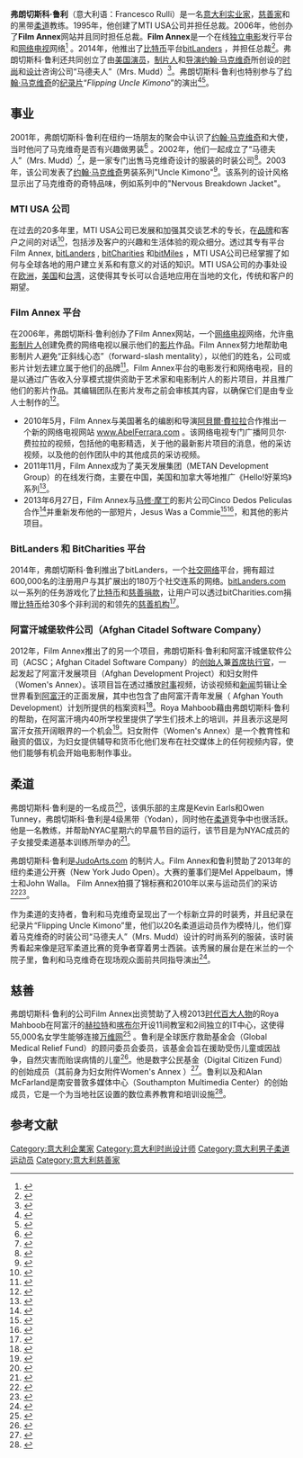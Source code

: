{{Infobox person
| name = 弗朗切斯科·鲁利
| image = Francesco Rulli 2012.jpg
| caption =
| birth_name =
| birth_place = [[意大利|意大利]][[佛罗伦萨|佛罗伦萨]]
| alma_mater =
| occupation = [[实业家|实业家]]
| known_for = Film Annex的创始人和总裁；[[约翰·马克维奇|约翰·马克维奇]]的时尚生意伙伴；纽约ACSC公司的执行合伙人；全球医疗救助基金会（Global Medical Relief Fund）的顾问委员会委员
|
}}
'''弗朗切斯科·鲁利'''（意大利语：Francesco Rulli）是一名[[意大利|意大利]][[实业家|实业家]]，[[慈善家|慈善家]]和{{tsl|en|New York Athletic Club|纽约体育俱乐部}}的黑带[[柔道|柔道]]教练。1995年，他创建了MTI USA公司并担任总裁。2006年，他创办了'''Film Annex'''网站并且同时担任总裁。'''Film Annex'''是一个在线[[独立电影|独立电影]]发行平台和[[网络电视|网络电视]]网络<ref>{{cite web|title=Film Annex|url=http://www.crunchbase.com/company/film-annex|publisher=Crunch Base|accessdate=13 February 2013|archive-date=2014-04-08|archive-url=https://web.archive.org/web/20140408003000/http://www.crunchbase.com/company/film-annex|dead-url=no}}</ref> 。2014年，他推出了[[比特币|比特币]]平台[http://www.bitLanders.com bitLanders] {{Wayback|url=http://www.bitlanders.com/ |date=20200814204928 }}，并担任总裁<ref>{{cite web|title=Interview with Bitlanders CEO Francesco Rulli|url=http://bitcoinist.net/interview-bitlanders-ceo-francesco-rulli|publisher=Bitcoinist|accessdate=4 April 2015|archive-date=2015-04-15|archive-url=https://web.archive.org/web/20150415033820/http://bitcoinist.net/interview-bitlanders-ceo-francesco-rulli/|dead-url=no}}</ref>。弗朗切斯科·鲁利还共同创立了由[[美国|美国]][[演员|演员]]，[[制片人|制片人]]和[[导演|导演]][[约翰·马克维奇|约翰·马克维奇]]所创设的[[时尚|时尚]]和[[设计|设计]]咨询公司“马德夫人”（Mrs. Mudd）<ref>{{cite web|first=Heather|last=John|url=http://articles.latimes.com/2003/apr/13/magazine/tm-malkovich15|title=Fashionable Liaisons: Meet John Malkovich, Tailor of the Cinema|work=[[Los_Angeles_Times|Los Angeles Times]]|date=April 13, 2003|accessdate=January 24, 2012|archive-date=2013-07-15|archive-url=https://web.archive.org/web/20130715194455/http://articles.latimes.com/2003/apr/13/magazine/tm-malkovich15|dead-url=no}}</ref>。弗朗切斯科·鲁利也特别参与了[[约翰·马克维奇|约翰·马克维奇]]的[[纪录片|纪录片]]“''Flipping Uncle Kimono''”的演出<ref>{{cite web|url=http://www.imdb.com/name/nm0000518/?ref_=fn_al_nm_1|title=John Malkovich|work=IMDb|accessdate=2016-03-07|archive-date=2016-03-06|archive-url=https://web.archive.org/web/20160306002132/http://www.imdb.com/name/nm0000518/?ref_=fn_al_nm_1|dead-url=no}}</ref><ref>{{cite web|url=http://www.imdb.com/name/nm2134752/?ref_=tt_cl_t3|title=Francesco Rulli|work=IMDb|accessdate=2016-03-07|archive-date=2016-03-17|archive-url=https://web.archive.org/web/20160317112013/http://www.imdb.com/name/nm2134752/?ref_=tt_cl_t3|dead-url=no}}</ref>。

== 事业 ==

2001年，弗朗切斯科·鲁利在纽约一场朋友的聚会中认识了[[约翰·马克维奇|约翰·马克维奇]]和大使{{tsl|en|Muhamed Sacirbey|穆罕默德·萨西尔贝}}，当时他问了马克维奇是否有兴趣做男装<ref>{{cite web|first=Joe|last=Brescia|url=http://www.nytimes.com/2006/02/11/business/11interview.html|title=From Broadway to Runway|work=[[New_York_Times|New York Times]]|date=February 11, 2006|accessdate=January 24, 2012|archive-date=2013-07-19|archive-url=https://web.archive.org/web/20130719185255/http://www.nytimes.com/2006/02/11/business/11interview.html|dead-url=no}}</ref> 。2002年，他们一起成立了“马德夫人”（Mrs. Mudd）<ref>{{cite web|title=Meet Mrs. Mudd|url=http://observer.com/2006/02/the-transom-50/|publisher=New York Observer|accessdate=13 February 2006|archive-date=2017-02-06|archive-url=https://web.archive.org/web/20170206225619/http://observer.com/2006/02/the-transom-50/|dead-url=no}}</ref>，是一家专门出售马克维奇设计的服装的时装公司<ref>{{cite web|url=http://www.smh.com.au/articles/2004/07/09/1089000347671.html|title=Wearing John Malkovich|work=[[The_Sydney_Morning_Herald|The Sydney Morning Herald]]|date=July 10, 2004|accessdate=January 24, 2012|archive-date=2016-03-22|archive-url=https://web.archive.org/web/20160322084015/http://www.smh.com.au/articles/2004/07/09/1089000347671.html|dead-url=no}}</ref>。2003年，该公司发表了[[约翰·马克维奇|约翰·马克维奇]]男装系列"Uncle Kimono"<ref>{{cite web|url=http://www.royalcourttheatre.com/whats-on/john-malkovich-trunk-show|title=Let John Malkovich dress you…|date=April 30, 2005|accessdate=January 25, 2012|archive-date=2013-11-26|archive-url=https://web.archive.org/web/20131126143351/http://www.royalcourttheatre.com/whats-on/john-malkovich-trunk-show|dead-url=no}}</ref>。该系列的设计风格显示出了马克维奇的奇特品味，例如系列中的"Nervous Breakdown Jacket"。

=== MTI USA 公司 ===

在过去的20多年里，MTI USA公司已发展和加强其交谈艺术的专长，在[[品牌|品牌]]和客户之间的对话<ref>{{cite web|title=Conversationalism for Brands|url=https://medium.com/@francescorulli/conversationalism-for-brands-f91a715cb1b5#.3j2am7acj|publisher=Medium|accessdate=2 February 2016|archive-date=2017-01-10|archive-url=https://web.archive.org/web/20170110054427/https://medium.com/@francescorulli/conversationalism-for-brands-f91a715cb1b5#.3j2am7acj|dead-url=no}}</ref>，包括涉及客户的兴趣和生活体验的观众细分。透过其专有平台Film Annex, [http://www.bitLanders.com bitLanders] {{Wayback|url=http://www.bitlanders.com/ |date=20200814204928 }}, [http://www.bitCharities.com bitCharities] {{Wayback|url=http://www.bitcharities.com/ |date=20180804164503 }}和[http://www.bit-Miles.com bitMiles] {{Wayback|url=http://www.bit-miles.com/ |date=20200315061601 }}，MTI USA公司已经掌握了如何与全球各地的用户建立关系和有意义的对话的知识。MTI USA公司的办事处设在[[欧洲|欧洲]]，[[美国|美国]]和[[台湾|台湾]]，这使得其专长可以合适地应用在当地的文化，传统和客户的期望。

=== Film Annex 平台 ===
在2006年，弗朗切斯科·鲁利创办了Film Annex网站，一个[[网络电视|网络电视]]网络，允许[[电影制片人|电影制片人]]创建免费的网络电视以展示他们的[[视频|影片]]作品。Film Annex努力地帮助电影制片人避免“正斜线心态”（forward-slash mentality），以他们的姓名，公司或影片计划去建立属于他们的品牌<ref>{{cite web|last=Park|first=Jane|title=Film Annex|url=https://creativecommons.org/weblog/entry/20865|work=Creative Commons Blog|publisher=Creative Commons|accessdate=26 January 2012|archive-date=2015-09-07|archive-url=https://web.archive.org/web/20150907001706/http://creativecommons.org/weblog/entry/20865|dead-url=no}}</ref>。Film Annex平台的电影发行和网络电视，目的是以通过广告收入分享模式提供资助于艺术家和电影制片人的影片项目，并且推广他们的影片作品。其编辑团队在影片发布之前会审核其内容，以确保它们是由专业人士制作的<ref>{{cite web|url=http://www.constanceberjaut.com/rethinking-the-film-distribution/|title=» Rethinking the film distribution|publisher=|accessdate=2016-03-07|archive-date=2017-02-06|archive-url=https://web.archive.org/web/20170206212622/http://www.constanceberjaut.com/rethinking-the-film-distribution/|dead-url=no}}</ref>。

* 2010年5月，Film Annex与美国著名的编剧和导演[[阿貝爾·費拉拉|阿貝爾·費拉拉]]合作推出一个新的网络电视网站 [http://www.AbelFerrara.com www.AbelFerrara.com] {{Wayback|url=http://www.abelferrara.com/ |date=20120112040431 }}。该网络电视专门广播阿贝尔·费拉拉的视频，包括他的电影精选，关于他的最新影片项目的消息，他的采访视频，以及他的创作团队中的其他成员的采访视频。
* 2011年11月，Film Annex成为了美天发展集团（METAN Development Group）的在线发行商，主要在中国，美国和加拿大等地推广《Hello!好莱坞》系列<ref>{{cite web|title=Film Annex to Promote and Distribute Content Produced by METAN Development Group|url=http://www.onlineprnews.com/news/183178-1321045993-film-annex-to-promote-and-distribute-content-produced-by-metan-development-group.html|publisher=OnlinePRNews.com|accessdate=10 July 2013|archive-date=2016-03-04|archive-url=https://web.archive.org/web/20160304031901/http://www.onlineprnews.com/news/183178-1321045993-film-annex-to-promote-and-distribute-content-produced-by-metan-development-group.html|dead-url=no}}</ref>。
* 2013年6月27日，Film Annex与[[馬修·莫汀|马修·摩丁]]的影片公司Cinco Dedos Peliculas合作<ref>{{cite web|title=Cinco Dedos Peliculas|url=http://www.imdb.com/company/co0322677/?ref_=fn_al_co_1|publisher=IMDB.com|accessdate=10 July 2013}}</ref>并重新发布他的一部短片，Jesus Was a Commie<ref>{{cite web|title=Matthew Modine Releases His Short Films on Film Annex's Online Film Distribution Platform|url=http://www.matthewmodine.com/news/show/id/11|publisher=MatthewModine.com|accessdate=10 July 2013|deadurl=yes|archiveurl=https://web.archive.org/web/20130715022052/http://www.matthewmodine.com/news/show/id/11|archivedate=2013年7月15日}}</ref><ref>{{cite web|title=Matthew Modine Web TV Only on Film Annex|url=http://nakedfilmmaking.com/2013/07/01/watch-matthew-modines-film-jesus-was-a-commie-free-online-now/|publisher=NakedFilmMaking.com|accessdate=10 July 2013|archive-url=https://web.archive.org/web/20160303212538/http://nakedfilmmaking.com/2013/07/01/watch-matthew-modines-film-jesus-was-a-commie-free-online-now/|archive-date=2016-03-03|dead-url=yes}}</ref>，和其他的影片项目。

=== BitLanders 和 BitCharities 平台===

2014年，弗朗切斯科·鲁利推出了bitLanders，一个[[社交网络|社交网络]]平台，拥有超过600,000名的注册用户与其扩展出的180万个社交连系的网络。[http://bitLanders.com bitLanders.com] {{Wayback|url=http://bitlanders.com/ |date=20150607142906 }}以一系列的任务游戏化了[[比特币|比特币]]和[[慈善|慈善]][[捐款|捐款]]，让用户可以透过bitCharities.com捐赠[[比特币|比特币]]给30多个非利润的和领先的[[慈善机构|慈善机构]]<ref>{{cite web|title=Exclusive: An Insight into Francesco Rulli’s Work and Thoughts|url=http://www.newsbtc.com/2015/05/17/exclusive-an-insight-into-francesco-rullis-work-and-thoughts|publisher=Newsbtc|accessdate=17 May 2015|archive-date=2016-03-07|archive-url=https://web.archive.org/web/20160307064120/http://www.newsbtc.com/2015/05/17/exclusive-an-insight-into-francesco-rullis-work-and-thoughts/|dead-url=no}}</ref>。

=== 阿富汗城堡软件公司（Afghan Citadel Software Company） ===

2012年，Film Annex推出了的另一个项目，弗朗切斯科·鲁利和阿富汗城堡软件公司（ACSC；Afghan Citadel Software Company）的[[创始人|创始人]]兼[[首席执行官|首席执行官]]{{tsl|en|Roya Mahboob|Roya Mahboob}}，一起发起了阿富汗发展项目（Afghan Development Project）和妇女附件（Women's Annex）。该项目旨在透过播放[[时事|时事]]视频，访谈视频和[[新闻|新闻]]剪辑让全世界看到[[阿富汗|阿富汗]]的正面发展，其中也包含了由阿富汗青年发展（ Afghan Youth Development）计划所提供的档案资料<ref>{{cite web|last=Shah|first=Angela|title=In Afghanistan, Roya Mahboob Connects Girls With Computers|url=http://www.thedailybeast.com/articles/2012/09/01/in-afghanistan-roya-mahboob-connects-girls-with-computers.html|publisher=Newsweek's The Daily Beast|accessdate=5 September 2012|archive-date=2017-02-17|archive-url=https://web.archive.org/web/20170217132839/http://www.thedailybeast.com/articles/2012/09/01/in-afghanistan-roya-mahboob-connects-girls-with-computers.html|dead-url=no}}</ref>。Roya Mahboob藉由弗朗切斯科·鲁利的帮助，在阿富汗境内40所学校里提供了学生们技术上的培训，并且表示这是阿富汗女孩开阔眼界的一个机会<ref>{{cite web|title=Afghan Women Help Drive Resurgent Economy|url=http://www.voanews.com/content/afghan-women-help-drive-recurrent-economy/1628696.html|publisher=Voice of America|accessdate=3 April 2013|archive-url=https://web.archive.org/web/20160304211539/http://www.voanews.com/content/afghan-women-help-drive-recurrent-economy/1628696.html|archive-date=2016-03-04|dead-url=yes}}</ref>。妇女附件（Women's Annex）是一个教育性和融资的倡议，为妇女提供辅导和货币化他们发布在社交媒体上的任何视频内容，使他们能够有机会开始电影制作事业。

== 柔道 ==

弗朗切斯科·鲁利是{{tsl|en|New York Athletic Club|纽约体育俱乐部}}的一名成员<ref>{{Cite web |url=http://www.nyac.org/default.aspx?p=DynamicModule&pageid=236060&ssid=89470&vnf=1 |title=New York Athletic Club's Judo Club |access-date=2016-03-07 |archive-url=https://web.archive.org/web/20111005152621/http://www.nyac.org/default.aspx?p=DynamicModule&pageid=236060&ssid=89470&vnf=1 |archive-date=2011-10-05 |dead-url=yes }}</ref>，该俱乐部的主席是Kevin Earls和Owen Tunney，弗朗切斯科·鲁利是4级黑带（Yodan），同时他在[[柔道|柔道]]竞争中也很活跃。他是一名教练，并帮助NYAC星期六的早晨节目的运行，该节目是为NYAC成员的子女接受柔道基本训练所举办的<ref>{{cite journal|last=DiPrinzio|first=Ron|title=Coaches Return for 111th Season|journal=The Winged Foot|date=October 2006|volume=125|issue=10|pages=10|url=http://members.nyac.org/files/October%2006%20Issue.pdf|accessdate=26 January 2012|author=|archive-url=https://web.archive.org/web/20170913231707/https://members.nyac.org/files/October%2006%20Issue.pdf|archive-date=2017-09-13|dead-url=yes}}</ref>。

弗朗切斯科·鲁利是[http://judoarts.com/ JudoArts.com] {{Wayback|url=http://judoarts.com/ |date=20160307222236 }}的制片人。Film Annex和鲁利赞助了2013年的纽约柔道公开赛（New York Judo Open）。大赛的董事们是Mel Appelbaum，{{tsl|en|Arthur Canario|Arthur Canario}}博士和John Walla。 Film Annex拍摄了锦标赛和2010年以来与运动员们的采访<ref>{{cite web|url=http://www.teamusa.org/USA-Judo/Features/2010/October/15/Film-Annex-to-Sponsor-Promote-and-Document-the-New-York-Open-Judo-Championship-this-Weekend.aspx|title=Film Annex to Sponsor- Promote- and Document the New York Open Judo Championship this Weekend|work=Team USA|accessdate=2016-03-07|archive-date=2015-09-24|archive-url=https://web.archive.org/web/20150924133053/http://www.teamusa.org/USA-Judo/Features/2010/October/15/Film-Annex-to-Sponsor-Promote-and-Document-the-New-York-Open-Judo-Championship-this-Weekend.aspx|dead-url=no}}</ref><ref>{{cite web|url=http://www.newyorkopenjudo.com/index.php|title=NewYorkOpenJudo - Home|publisher=|accessdate=2016-03-07|archive-date=2016-03-03|archive-url=https://web.archive.org/web/20160303210957/http://www.newyorkopenjudo.com/index.php|dead-url=no}}</ref>。

作为柔道的支持者，鲁利和马克维奇呈现出了一个标新立异的时装秀，并且纪录在纪录片“Flipping Uncle Kimono”里，他们以20名柔道运动员作为模特儿，他们穿着马克维奇的时装公司“马德夫人”（Mrs. Mudd）设计的时尚系列的服装，该时装秀看起来像是冠军柔道比赛的竞争者穿着男士西装。该秀展的展台是在米兰的一个院子里，鲁利和马克维奇在现场观众面前共同指导演出<ref>{{cite web|url=http://www.imdb.com/title/tt0445020/plotsummary?ref_=tt_ov_pl|title=John Malkovich: Flipping Uncle Kimono (TV Movie 2005)|work=IMDb}}</ref>。

== 慈善 ==

弗朗切斯科·鲁利的公司Film Annex出资赞助了入榜2013[[时代百大人物|时代百大人物]]的Roya Mahboob在阿富汗的[[赫拉特|赫拉特]]和[[喀布尔|喀布尔]]开设11间教室和2间独立的IT中心，这使得55,000名女学生能够连接[[万维网|万维网]]<ref>{{cite web|title=Afghan women on the march by US Secretary of State John Kerry|url=http://www.politico.com/story/2013/11/john-kerry-afghan-women-roya-mahboob-99969.html|publisher=Politico|accessdate=18 November 2013|archive-date=2015-05-08|archive-url=https://web.archive.org/web/20150508164415/http://www.politico.com/story/2013/11/john-kerry-afghan-women-roya-mahboob-99969.html|dead-url=no}}</ref> 。鲁利是全球医疗救助基金会（Global Medical Relief Fund）的顾问委员会委员，该基金会旨在援助受伤儿童或因战争，自然灾害而贻误病情的儿童<ref>{{cite web|title=Board Members|url=http://www.gmrfchildren.org/about-us/|work=GMRF Children|publisher=gmrfchildren.org|accessdate=10 July 2013|archive-url=https://web.archive.org/web/20160319093204/http://www.gmrfchildren.org/about-us/|archive-date=2016-03-19|dead-url=yes}}</ref>。他是数字公民基金（Digital Citizen Fund）的创始成员（其前身为妇女附件Women's Annex ）<ref>{{cite web|title=If I teach them, no one can stop them": Roya Mahboob is fighting to educate the girls of Afghanistan|url=http://www.salon.com/2015/03/08/if_i_teach_them_no_one_can_stop_them_roya_mahboob_is_fighting_to_educate_the_girls_of_afghanistan|publisher=SALON|accessdate=8 March 2015|archive-date=2016-03-04|archive-url=https://web.archive.org/web/20160304133716/http://www.salon.com/2015/03/08/if_i_teach_them_no_one_can_stop_them_roya_mahboob_is_fighting_to_educate_the_girls_of_afghanistan/|dead-url=no}}</ref>。鲁利以及{{tsl|en|Porter Bibb}}和Alan McFarland是南安普敦多媒体中心（Southampton Multimedia Center）的创始成员，它是一个为当地社区设置的数位素养教育和培训设施<ref>{{cite web|title=Hamptons Smart Phone Film Project Mentors Young Filmmakers|url=http://www.hamptons.com/The-Arts/Art-News/20712/Hamptons-Smart-Phone-Film-Project-Mentors-Young.html#.VWzu_WC1jGu|publisher=Hamptons.com|accessdate=28 April 2015|archive-date=2016-03-04|archive-url=https://web.archive.org/web/20160304053926/http://www.hamptons.com/The-Arts/Art-News/20712/Hamptons-Smart-Phone-Film-Project-Mentors-Young.html#.VWzu_WC1jGu|dead-url=no}}</ref>。

== 参考文献 ==
{{Reflist|2}}

{{DEFAULTSORT:Rulli, Francesco}}
[[Category:意大利企業家|Category:意大利企業家]]
[[Category:意大利时尚设计师|Category:意大利时尚设计师]]
[[Category:意大利男子柔道运动员|Category:意大利男子柔道运动员]]
[[Category:意大利慈善家|Category:意大利慈善家]]
